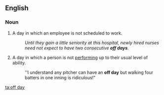 ==English==

===Noun===
{{en-noun|sg=[[off]] [[day]]}}

# A day in which an employee is not scheduled to work.
#: ''Until they gain a little seniority at this hospital, newly hired nurses need not expect to  have two consecutive '''off days'''.''  
# A day in which a person is not [[perform]]ing up to their usual level of ability.
#: ''I understand any pitcher can have an '''off day''' but walking four batters in one inning is ridiculous!"

[[ta:off day]]